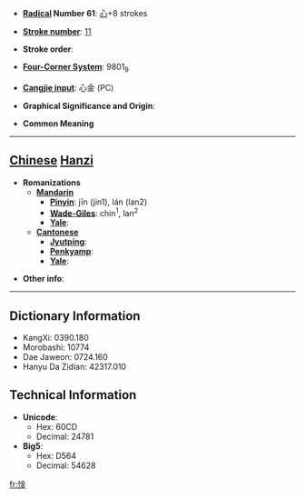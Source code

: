 * '''[[Wiktionary:Chinese radical index| Radical]] Number 61''': [[Wiktionary:Chinese radical index 心|心]]+8 strokes

* '''[[Wiktionary:Chinese total strokes index|Stroke number]]''': [[Wiktionary:Chinese total strokes index 11|11]]

* '''Stroke order''': 

* '''[[Wiktionary:Chinese four corner index|Four-Corner System]]''': 9801<sub>9</sub>

* '''[[Wiktionary:Chinese Cangjie index|Cangjie input]]''': 心金 (PC)

* '''Graphical Significance and Origin''': 

* '''Common Meaning'''

----

== [[Chinese]] [[Hanzi]] ==

* '''Romanizations'''
** '''[[Mandarin]]'''
*** '''[[Pinyin]]''': jīn (jin1), lán (lan2)
*** '''[[Wade-Giles]]''': chin<sup>1</sup>, lan<sup>2</sup>
*** '''[[Yale]]''': 
** '''[[Cantonese]]'''
*** '''[[Jyutping]]''':
*** '''[[Penkyamp]]''': 
*** '''[[Yale]]''': 

* '''Other info''': 

----

== Dictionary Information ==

* KangXi: 0390.180
* Morobashi: 10774
* Dae Jaweon: 0724.160
* Hanyu Da Zidian: 42317.010

== Technical Information ==

* '''Unicode''':
** Hex: 60CD
** Decimal: 24781
* '''Big5''':
** Hex: D564
** Decimal: 54628

[[fr:惍]]
